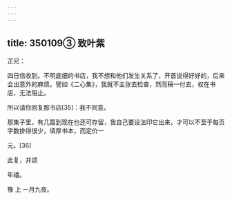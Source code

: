 ```yaml
---
---
---
```

title: 350109③ 致叶紫
---




芷兄：

四日信收到。不明底细的书店，我不想和他们发生关系了，开首说得好好的，后来会出意外的麻烦。譬如《二心集》，我就不主张去检查，然而稿一付去，权在书店，无法阻止。

所以请你回复那书店[35]：我不同意。

那集子里，有几篇到现在也还可存留，我自己要设法印它出来，才可以不至于每页字数排得很少，填厚书本，而定价一

元。[36]

此复，并颂

年禧。

豫 上 一月九夜。